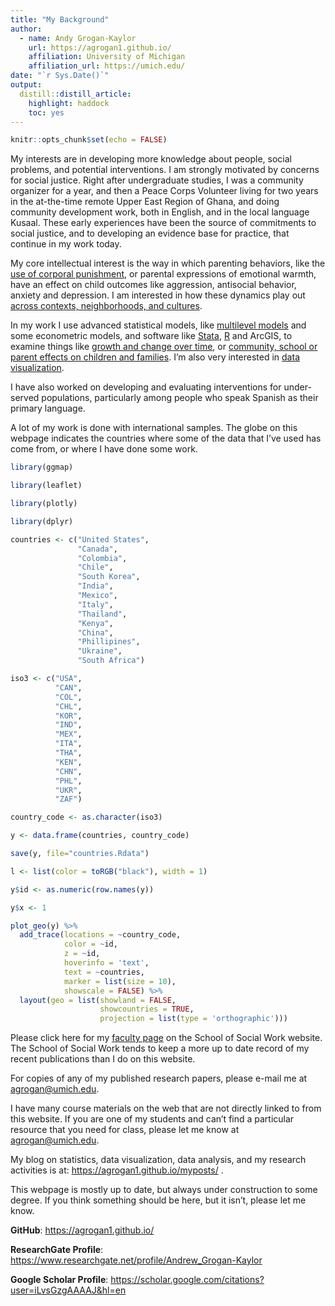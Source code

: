 ```yaml
---
title: "My Background"
author:
  - name: Andy Grogan-Kaylor 
    url: https://agrogan1.github.io/
    affiliation: University of Michigan
    affiliation_url: https://umich.edu/
date: "`r Sys.Date()`"
output:
  distill::distill_article:
    highlight: haddock
    toc: yes
---
```


```r

knitr::opts_chunk$set(echo = FALSE)

```

My interests are in developing more knowledge about people, social problems, and potential interventions. I am strongly motivated by concerns for social justice.  Right after undergraduate studies, I was a community organizer for a year, and then a Peace Corps Volunteer living for two years in the at-the-time remote Upper East Region of Ghana, and doing community development work, both in English, and in the local language Kusaal.  These early experiences have been the source of commitments to social justice, and to developing an evidence base for practice, that continue in my work today.

My core intellectual interest is the way in which parenting behaviors, like the [use of corporal punishment](https://agrogan1.github.io/research/cp/), or parental expressions of emotional warmth, have an effect on child outcomes like aggression, antisocial behavior, anxiety and depression.  I am interested in how these dynamics play out [across contexts, neighborhoods, and cultures](https://agrogan1.github.io/multilevel/).

In my work I use advanced statistical models, like [multilevel models](https://agrogan1.github.io/multilevel/) and some econometric models, and software like [Stata](https://agrogan1.github.io/#stata-materials), [R](https://agrogan1.github.io/#r-materials) and ArcGIS, to examine things like [growth and change over time](https://agrogan1.github.io/multilevel/), or [community, school or parent effects on children and families](https://agrogan1.github.io/multilevel/).  I’m also very interested in [data visualization](https://agrogan1.github.io/#data-visualization).

I have also worked on developing and evaluating interventions for under-served populations, particularly among people who speak Spanish as their primary language.  

A lot of my work is done with international samples. The globe on this webpage indicates the countries where some of the data that I’ve used has come from, or where I have done some work.

```r

library(ggmap)

library(leaflet)

library(plotly)

library(dplyr)

```

```r

countries <- c("United States", 
               "Canada", 
               "Colombia", 
               "Chile", 
               "South Korea", 
               "India", 
               "Mexico", 
               "Italy", 
               "Thailand", 
               "Kenya", 
               "China", 
               "Phillipines", 
               "Ukraine", 
               "South Africa")

iso3 <- c("USA",
          "CAN",
          "COL",
          "CHL",
          "KOR",
          "IND",
          "MEX",
          "ITA",
          "THA",
          "KEN",
          "CHN",
          "PHL",
          "UKR",
          "ZAF")

country_code <- as.character(iso3)

y <- data.frame(countries, country_code)

save(y, file="countries.Rdata")

```

```r

l <- list(color = toRGB("black"), width = 1)

y$id <- as.numeric(row.names(y))

y$x <- 1

plot_geo(y) %>% 
  add_trace(locations = ~country_code, 
            color = ~id,
            z = ~id,
            hoverinfo = 'text',
            text = ~countries,
            marker = list(size = 10), 
            showscale = FALSE) %>%
  layout(geo = list(showland = FALSE,
                    showcountries = TRUE,
                    projection = list(type = 'orthographic'))) 

```

Please click here for my [faculty page](https://ssw.umich.edu/faculty/profiles/tenure-track/agrogan) on the School of Social Work website.  The School of Social Work tends to keep a more up to date record of my recent publications than I do on this website.

For copies of any of my published research papers, please e-mail me at [agrogan@umich.edu](agrogan@umich.edu).

I have many course materials on the web that are not directly linked to from this website.  If you are one of my students and can’t find a particular resource that you need for class, please let me know at [agrogan@umich.edu](agrogan@umich.edu).

My blog on statistics, data visualization, data analysis, and my research activities is at: [https://agrogan1.github.io/myposts/](https://agrogan1.github.io/myposts/) .  

This webpage is mostly up to date, but always under construction to some degree. If you think something should be here, but it isn’t, please let me know.

**GitHub**: [https://agrogan1.github.io/](https://agrogan1.github.io/)

**ResearchGate Profile**:  [https://www.researchgate.net/profile/Andrew_Grogan-Kaylor](https://www.researchgate.net/profile/Andrew_Grogan-Kaylor)

**Google Scholar Profile**:  [https://scholar.google.com/citations?user=iLvsGzgAAAAJ&hl=en](https://scholar.google.com/citations?user=iLvsGzgAAAAJ&hl=en)







